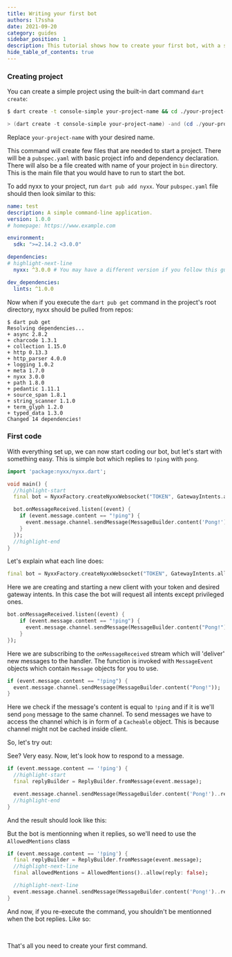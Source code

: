 ```yaml
---
title: Writing your first bot
authors: l7ssha
date: 2021-09-20
category: guides
sidebar_position: 1
description: This tutorial shows how to create your first bot, with a simple ping-pong command.
hide_table_of_contents: true
---
```



### Creating project

You can create a simple project using the built-in dart command `dart create`:
<Tabs>
<TabItem value="bash" label="Bash">

```bash
$ dart create -t console-simple your-project-name && cd ./your-project-name
```

</TabItem>
<TabItem value="powershell" label="PowerShell">

```ps1
> (dart create -t console-simple your-project-name) -and (cd ./your-project-name)
```

</TabItem>
</Tabs>

Replace `your-project-name` with your desired name.

This command will create few files that are needed to start a project. There will be a `pubspec.yaml` with basic project info and dependency declaration. There will also be a file created with name of your project in `bin` directory. This is the main file that you would have to run to start the bot.

<!--truncate-->

To add nyxx to your project, run `dart pub add nyxx`. Your `pubspec.yaml` file should then look similar to this:

```yml title="./pubspec.yaml"
name: test
description: A simple command-line application.
version: 1.0.0
# homepage: https://www.example.com

environment:
  sdk: ">=2.14.2 <3.0.0"

dependencies:
# highlight-next-line
  nyxx: ^3.0.0 # You may have a different version if you follow this guide 

dev_dependencies:
  lints: ^1.0.0
```

Now when if you execute the `dart pub get` command in the project's root directory, nyxx should be pulled from repos:

```
$ dart pub get
Resolving dependencies...
+ async 2.8.2
+ charcode 1.3.1
+ collection 1.15.0
+ http 0.13.3
+ http_parser 4.0.0
+ logging 1.0.2
+ meta 1.7.0
+ nyxx 3.0.0
+ path 1.8.0
+ pedantic 1.11.1
+ source_span 1.8.1
+ string_scanner 1.1.0
+ term_glyph 1.2.0
+ typed_data 1.3.0
Changed 14 dependencies!
```

### First code

With everything set up, we can now start coding our bot, but let's start with something easy.
This is simple bot which replies to `!ping` with `pong`.

```dart title="./bin/your_project_name.dart"
import 'package:nyxx/nyxx.dart';

void main() {
  //highlight-start
  final bot = NyxxFactory.createNyxxWebsocket("TOKEN", GatewayIntents.allUnprivileged);

  bot.onMessageReceived.listen((event) {
    if (event.message.content == "!ping") {
      event.message.channel.sendMessage(MessageBuilder.content('Pong!'));
    }
  });
  //highlight-end
}
```

Let's explain what each line does:

```dart title="./bin/your_project_name.dart"
final bot = NyxxFactory.createNyxxWebsocket("TOKEN", GatewayIntents.allUnprivileged);
```

Here we are creating and starting a new client with your token and desired gateway intents.
In this case the bot will request all intents except privileged ones.

```dart
bot.onMessageReceived.listen((event) {
    if (event.message.content == "!ping") {
      event.message.channel.sendMessage(MessageBuilder.content("Pong!"));
    }
});
```

Here we are subscribing to the `onMessageReceived` stream which will 'deliver' new messages to the handler.
The function is invoked with `MessageEvent` objects which contain `Message` objects for you to use.

```dart title="./bin/your_project_name.dart"
if (event.message.content == "!ping") {
  event.message.channel.sendMessage(MessageBuilder.content("Pong!"));
}
```

Here we check if the message's content is equal to `!ping` and if it is we'll send `pong` message to the same channel. To send messages we have to access the channel which is in form of a `Cacheable` object. This is because channel might not
be cached inside client.

So, let's try out:

<PingCommand />

See? Very easy.
Now, let's look how to respond to a message.
```dart title="./bin/your_project_name.dart"
if (event.message.content == '!ping') {
  //highlight-start
  final replyBuilder = ReplyBuilder.fromMessage(event.message);

  event.message.channel.sendMessage(MessageBuilder.content('Pong!')..replyBuilder = replyBuilder);
  //highlight-end
}
```

And the result should look like this:
<PingCommandReplied ping={true} />

But the bot is mentionning when it replies, so we'll need to use the `AllowedMentions` class
```dart title="./bin/your_project_name.dart"
if (event.message.content == '!ping') {
  final replyBuilder = ReplyBuilder.fromMessage(event.message);
  //highlight-next-line
  final allowedMentions = AllowedMentions()..allow(reply: false);

  //highlight-next-line
  event.message.channel.sendMessage(MessageBuilder.content('Pong!')..replyBuilder = replyBuilder..allowedMentions = allowedMentions);
}
```
And now, if you re-execute the command, you shouldn't be mentionned when the bot replies.
Like so:

<PingCommandReplied />

<br />

That's all you need to create your first command.